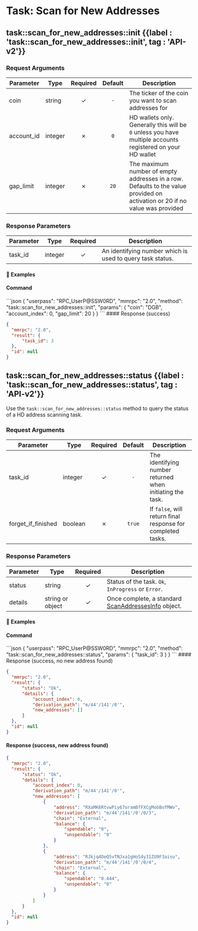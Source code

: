 
# Task: Scan for New Addresses

## task::scan\_for\_new\_addresses::init  {{label : 'task::scan_for_new_addresses::init', tag : 'API-v2'}}

### Request Arguments

| Parameter   | Type    | Required | Default | Description                                                                                                                 |
| ----------- | ------- | :------: | :-----: | --------------------------------------------------------------------------------------------------------------------------- |
| coin        | string  |     ✓    |   `-`   | The ticker of the coin you want to scan addresses for                                                                       |
| account\_id | integer |     ✗    |   `0`   | HD wallets only. Generally this will be `0` unless you have multiple accounts registered on your HD wallet                  |
| gap\_limit  | integer |     ✗    |   `20`  | The maximum number of empty addresses in a row. Defaults to the value provided on activation or 20 if no value was provided |

### Response Parameters

| Parameter | Type    | Required | Description                                               |
| --------- | ------- | :------: | --------------------------------------------------------- |
| task\_id  | integer |     ✓    | An identifying number which is used to query task status. |

#### 📌 Examples

#### Command

<CodeGroup title="task::scan_for_new_addresses::init" tag="POST" label="task::scan_for_new_addresses::init" mm2MethodDecorate="true">
  ```json
  {
    "userpass": "RPC_UserP@SSW0RD",
    "mmrpc": "2.0",
    "method": "task::scan_for_new_addresses::init",
    "params": {
      "coin": "DGB",
      "account_index": 0,
      "gap_limit": 20
    }
  }
  ```
</CodeGroup>

<CollapsibleSection expandedText="Hide Response" collapsedText="Show Response">
  #### Response (success)

  ```json
  {
    "mmrpc": "2.0",
    "result": {
        "task_id": 3
    },
    "id": null
  }
  ```
</CollapsibleSection>

## task::scan\_for\_new\_addresses::status {{label : 'task::scan_for_new_addresses::status', tag : 'API-v2'}}

Use the `task::scan_for_new_addresses::status` method to query the status of a HD address scanning task.

### Request Arguments

| Parameter            | Type    | Required | Default | Description                                                 |
| -------------------- | ------- | :------: | :-----: | ----------------------------------------------------------- |
| task\_id             | integer |     ✓    |   `-`   | The identifying number returned when initiating the task.   |
| forget\_if\_finished | boolean |     ✗    |  `true` | If `false`, will return final response for completed tasks. |

### Response Parameters

| Parameter | Type             | Required | Description                                                                                                                     |
| --------- | ---------------- | :------: | ------------------------------------------------------------------------------------------------------------------------------- |
| status    | string           |     ✓    | Status of the task. `Ok`, `InProgress` or `Error`.                                                                              |
| details   | string or object |     ✓    | Once complete, a standard [ScanAddressesInfo](/komodo-defi-framework/api/common_structures/wallet/#scan-addresses-info) object. |

#### 📌 Examples

#### Command

<CodeGroup title="task::scan_for_new_addresses::status" tag="POST" label="task::scan_for_new_addresses::status" mm2MethodDecorate="true">
  ```json
  {
    "userpass": "RPC_UserP@SSW0RD",
    "mmrpc": "2.0",
    "method": "task::scan_for_new_addresses::status",
    "params": {
      "task_id": 3
    }
  }
  ```
</CodeGroup>

<CollapsibleSection expandedText="Hide Response" collapsedText="Show Response">
  #### Response (success, no new address found)

  ```json
  {
    "mmrpc": "2.0",
    "result": {
        "status": "Ok",
        "details": {
            "account_index": 0,
            "derivation_path": "m/44'/141'/0'",
            "new_addresses": []
        }
    },
    "id": null
  }
  ```

  #### Response (success, new address found)

  ```json
  {
    "mmrpc": "2.0",
    "result": {
        "status": "Ok",
        "details": {
            "account_index": 0,
            "derivation_path": "m/44'/141'/0'",
            "new_addresses": [
                {
                    "address": "RXaMK6RtvwPiy67oramBfFXCgMobBofMWv",
                    "derivation_path": "m/44'/141'/0'/0/3",
                    "chain": "External",
                    "balance": {
                        "spendable": "0",
                        "unspendable": "0"
                    }
                },
                {
                    "address": "RJkjq4DeQ5vTNJxa1gHoS4y31ZU9F3aisu",
                    "derivation_path": "m/44'/141'/0'/0/4",
                    "chain": "External",
                    "balance": {
                        "spendable": "0.444",
                        "unspendable": "0"
                    }
                }
            ]
        }
    },
    "id": null
  }
  ```
</CollapsibleSection>
